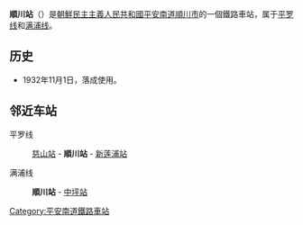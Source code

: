 {{unreferenced|time=2015-01-18T13:48:27+00:00}}
{{朝鮮半島車站資訊
|公司色 = blue
|文字色 = 
|站名 = 順川站
|圖片 = 
|pxl = 
|圖片說明 =
|前一站1 = [[慈山站|慈山]]
|前一站距離1 = 8.3
|後一站距離1 = 3.5
|後一站1 = [[新莲浦站|新莲浦]]
|所屬路線1 = [[平罗线|平罗线]]
|距離1 = 66.4
|起點站1 = [[平壤站|平壤]]
|前一站2 = 
|前一站距離2 = 
|後一站距離2 = 10.9
|後一站2 = [[中坪站|中坪]]
|所屬路線2 = [[满浦线|满浦线]]
|距離2 = 0.0
|起點站2 = 順川
|諺文 = 순천역
|朝鮮漢字 = 順川驛
|文觀部式 = Suncheon-yeok
|馬-賴式 = Sunch'ŏn-yŏk
|副站名 = 
|車站編號 = 
|停站路線數 = 
|所屬公司 = [[朝鮮民主主義人民共和國鐵道省|朝鮮民主主義人民共和國鐵道省]]
|所在地 =[[平安南道|平安南道]][[順川市|順川市]]
|車站構造 = 地面车站
|月台配置 = 
|啟用年月日 =1932年11月1日
|廢站年月日 = 
|上下車人次 = 
|統計年度 = 
|轉車 = 
|備註 = 
|全寬備註 = 
}}

'''順川站'''（{{kor|諺=순천역|漢=順川驛|羅=Sunch'ŏn yŏk|f=y}}）是[[朝鮮民主主義人民共和國|朝鮮民主主義人民共和國]][[平安南道|平安南道]][[順川市|順川市]]的一個鐵路車站，属于[[平罗线|平罗线]]和[[满浦线|满浦线]]。

==历史==
*1932年11月1日，落成使用。

==邻近车站==
平罗线
:[[慈山站|慈山站]] - '''順川站''' - [[新莲浦站|新莲浦站]]
满浦线
:'''順川站''' - [[中坪站|中坪站]]

{{朝鲜铁路小作品}}

{{平罗线}}
{{满浦线}}

[[Category:平安南道鐵路車站|Category:平安南道鐵路車站]]